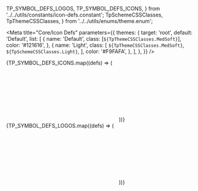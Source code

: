  TP_SYMBOL_DEFS_LOGOS,
  TP_SYMBOL_DEFS_ICONS,
} from '../../utils/constants/icon-defs.constant';
  TpSchemeCSSClasses,
  TpThemeCSSClasses,
} from '../../utils/enums/theme.enum';

<Meta
  title="Core/Icon Defs"
  parameters={{
    themes: {
      target: 'root',
      default: 'Default',
      list: [
        {
          name: 'Default',
          class: [`${TpThemeCSSClasses.MedSoft}`],
          color: '#121616',
        },
        {
          name: 'Light',
          class: [
            `${TpThemeCSSClasses.MedSoft}`,
            `${TpSchemeCSSClasses.Light}`,
          ],
          color: '#F9FAFA',
        },
      ],
    },
  }}
/>

<Title>Icon Defs</Title>

<Title>Icons</Title>
<IconGallery>
  {TP_SYMBOL_DEFS_ICONS.map((defs) => (
    <IconItem name={`#${defs}`}>
      <svg>
        <use xlinkHref={`./icons-defs/products-icons-defs.svg#${defs}`}></use>
      </svg>
    </IconItem>
  ))}
</IconGallery>

<Title>Logos</Title>
<IconGallery>
  {TP_SYMBOL_DEFS_LOGOS.map((defs) => (
    <IconItem name={`#${defs}`}>
      <svg>
        <use xlinkHref={`./icons-defs/products-logos-defs.svg#${defs}`}></use>
      </svg>
    </IconItem>
  ))}
</IconGallery>
